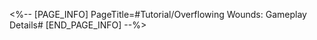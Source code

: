 <%-- [PAGE_INFO]
PageTitle=#Tutorial/Overflowing Wounds: Gameplay Details#
[END_PAGE_INFO] --%>
{{Tutorial
|sort      = 810101
|title     = Overflowing Wounds: Gameplay Details
|subtitle  = 
|type      = 
|about     = 
|image1    = Tutorial Overflowing Wounds Gameplay Details 1.png{{subst:void|<!--$UPLOAD:<<SpriteOutput/TutorialPic/TutorialPage_810101.png>-<Tutorial Overflowing Wounds Gameplay Details 1.png>>}}
|text1     = Select a non-boss enemy with {{Color|h|nobold=1|low HP}} and use {{Color|h|nobold=1|single-target DMG}} ability on it.<br />After defeating the enemy, deals single-target DMG with {{Color|h|nobold=1|huge multipliers}} to the {{Color|h|nobold=1|boss}} based on the {{Color|h|nobold=1|Overflow DMG}} dealt to the defeated unit.
|image2    = Tutorial Overflowing Wounds Gameplay Details 2.png{{subst:void|<!--$UPLOAD:<<SpriteOutput/TutorialPic/TutorialPage_810102.png>-<Tutorial Overflowing Wounds Gameplay Details 2.png>>}}
|text2     = During "Grit Phase 4: Power Awoken," non-boss enemies will have their HP drastically reduced after entering battle.<br />Attention: The boss's HP for this current stage is extremely high. You can use the {{Color|h|nobold=1|Overflow DMG}} dealt when defeating {{Color|h|nobold=1|non-boss enemies}} to deal high amounts of DMG to the boss.
}}